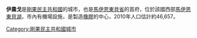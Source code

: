 {{Infobox settlement
<!--See the Table at Infobox Settlement for all fields and descriptions of usage-->
<!-- Basic info  ---------------->
|name          = 伊農戈
|other_name             =
|native_name            =  <!-- for cities whose native name is not in English -->
|nickname               = 
|settlement_type        = 城市
|motto                  =
<!-- images and maps  ----------->
|image_skyline          = 
|imagesize              = 
|image_caption          = 
|image_flag             = 
|flag_size              =
|image_seal             = 
|seal_size              =
|image_shield           = 
|shield_size            =
|image_map              = 
|mapsize                =
|map_caption            = 
|pushpin_map            = Democratic Republic of the Congo<!-- the name of a location map as per http://en.wikipedia.org/wiki/Template:Location_map -->
|pushpin_label_position =bottom
|pushpin_mapsize        =300
|pushpin_map_caption    =
<!-- Location ------------------>
|coordinates_display    = inline,title
|coordinates_region     = CD
|subdivision_type       = 國家
|subdivision_name       = {{flag|Democratic Republic of the Congo}}
|subdivision_type1      = 省
|subdivision_name1      = [[馬伊恩東貝省|馬伊恩東貝省]]
|subdivision_type2      = 
|subdivision_name2      = 
|subdivision_type3      =
|subdivision_name3      = 
|<!-- Politics ----------------->
|government_footnotes   =
|government_type        =
|leader_title           =
|leader_name            =
|leader_title1          =  <!-- for places with, say, both a mayor and a city manager -->
|leader_name1           =
|established_title      =  <!-- Settled -->
|established_date       = 
<!-- Area    --------------------->
|area_magnitude         = 
|unit_pref                =Imperial <!--Enter: Imperial, if Imperial (metric) is desired-->
|area_footnotes           =
|area_total_km2           =  <!-- ALL fields dealing with a measurements are subject to automatic unit conversion-->
|area_land_km2            = <!--See table @ Template:Infobox Settlement for details on automatic unit conversion-->
<!-- Population   ----------------------->
|population_as_of               =2009
|population_footnotes           =
|population_note                =
|population_total               =45159
|population_density_km2         =
|population_density_sq_mi       =
|population_metro               =
|population_density_metro_km2   =
|population_density_metro_sq_mi =
|population_blank1_title        =Ethnicities
|population_blank1              =
|population_density_blank1_km2 =   
|population_density_blank1_sq_mi =
<!-- General information  --------------->
|timezone               =金沙薩時間
|utc_offset             = +1
|timezone_DST           = 
|utc_offset_DST         = 
|latd=1|latm=57|lats= |latNS=S
|longd=18|longm=16|longs=|longEW=E
|elevation_footnotes    =  <!--for references: use <ref> </ref> tags-->
|elevation_m            = 
|elevation_ft           =
<!-- Area/postal codes & others -------->
|postal_code_type       =  <!-- enter ZIP code, Postcode, Post code, Postal code... -->
|postal_code            =
|area_code              =
|blank_name             =
|blank_info             =
|blank1_name            =
|blank1_info            =
|website                = 
|footnotes              = 
}} 

'''伊農戈'''是[[剛果民主共和國|剛果民主共和國]]的城市，也是[[馬伊恩東貝省|馬伊恩東貝省]]的首府，位於該國西部[[馬伊恩東貝湖|馬伊恩東貝湖]]，市內有機場設施，是製造[[橡膠|橡膠]]的中心，2010年人口估計約46,657。

[[Category:剛果民主共和國城市|Category:剛果民主共和國城市]]